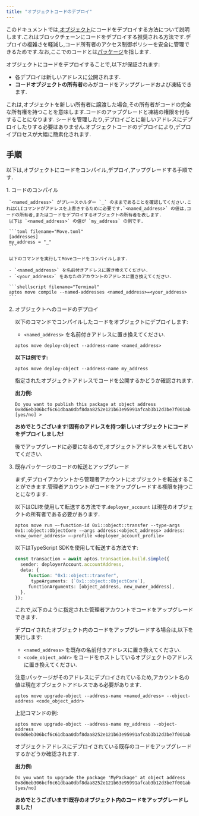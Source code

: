 ```yaml
---
title: "オブジェクトコードのデプロイ"
---
```



このドキュメントでは,[オブジェクト](/ja/build/smart-contracts/objects)にコードをデプロイする方法について説明します.これはブロックチェーンにコードをデプロイする推奨される方法です.デプロイの複雑さを軽減し,コード所有者のアクセス制御ポリシーを安全に管理できるためです.なお,ここでのコードとは[パッケージ](/ja/build/smart-contracts/book/packages)を指します.

オブジェクトにコードをデプロイすることで,以下が保証されます:

- 各デプロイは新しいアドレスに公開されます.
- **コードオブジェクトの所有者**のみがコードをアップグレードおよび凍結できます.

これは,オブジェクトを新しい所有者に譲渡した場合,その所有者がコードの完全な所有権を持つことを意味します.コードのアップグレードと凍結の権限を付与することになります.
シードを管理したり,デプロイごとに新しいアドレスにデプロイしたりする必要はありません.オブジェクトコードのデプロイにより,デプロイプロセスが大幅に簡素化されます.

## 手順

以下は,オブジェクトにコードをコンパイル,デプロイ,アップグレードする手順です.

<Steps>
  1. コードのコンパイル

     `<named_address>` がプレースホルダー `_` のままであることを確認してください.これはCLIコマンドがアドレスを上書きするために必要です.`<named_address>` の値は,コードの所有者,またはコードをデプロイするオブジェクトの所有者を表します.
     以下は `<named_address>` の値が `my_address` の例です.

     ```toml filename="Move.toml"
     [addresses]
     my_address = "_"
     ```

     以下のコマンドを実行してMoveコードをコンパイルします.

     - `<named_address>` を名前付きアドレスに置き換えてください.
     - `<your_address>` をあなたのアカウントのアドレスに置き換えてください.

     ```shellscript filename="Terminal"
     aptos move compile --named-addresses <named_address>=<your_address>
     ```

  2. オブジェクトへのコードのデプロイ

     以下のコマンドでコンパイルしたコードをオブジェクトにデプロイします:

     - `<named_address>` を名前付きアドレスに置き換えてください.

     ```shellscript filename="Terminal"
     aptos move deploy-object --address-name <named_address>
     ```

     **以下は例です:**

     ```shellscript filename="Terminal"
     aptos move deploy-object --address-name my_address
     ```

     指定されたオブジェクトアドレスでコードを公開するかどうか確認されます.

     **出力例:**

     ```shellscript filename="Terminal"
     Do you want to publish this package at object address 0x8d6eb306bcf6c61dbaa0dbf8daa8252e121b63e95991afcab3b12d3be7f001ab [yes/no] >
     ```

     **おめでとうございます!固有のアドレスを持つ新しいオブジェクトにコードをデプロイしました!**

     後でアップグレードに必要になるので,オブジェクトアドレスをメモしておいてください.

  3. 既存パッケージのコードの転送とアップグレード

     まず,デプロイアカウントから管理者アカウントにオブジェクトを転送することができます.管理者アカウントがコードをアップグレードする権限を持つことになります.

     以下はCLIを使用して転送する方法です.`deployer_account` は現在のオブジェクトの所有者である必要があります.

     ```shellscript
     aptos move run —-function-id 0x1::object::transfer --type-args 0x1::object::ObjectCore -—args address:<object_address> address:<new_owner_address> —-profile <deployer_account_profile>
     ```

     以下はTypeScript SDKを使用して転送する方法です:

     ```typescript
     const transaction = await aptos.transaction.build.simple({
       sender: deployerAccount.accountAddress,
       data: {
     	  function: "0x1::object::transfer",
           typeArguments: [`0x1::object::ObjectCore`],
     	  functionArguments: [object_address, new_owner_address],
       },
     });
     ```

     これで,以下のように指定された管理者アカウントでコードをアップグレードできます.

     デプロイされたオブジェクト内のコードをアップグレードする場合は,以下を実行します:

     - `<named_address>` を既存の名前付きアドレスに置き換えてください.
     - `<code_object_addr>` をコードをホストしているオブジェクトのアドレスに置き換えてください.

     注意:パッケージがそのアドレスにデプロイされているため,アカウント名の値は現在オブジェクトアドレスである必要があります.

     ```shellscript filename="Terminal"
     aptos move upgrade-object --address-name <named_address> --object-address <code_object_addr>
     ```

     上記コマンドの例:

     ```shellscript filename="Terminal"
     aptos move upgrade-object --address-name my_address --object-address 0x8d6eb306bcf6c61dbaa0dbf8daa8252e121b63e95991afcab3b12d3be7f001ab
     ```

     オブジェクトアドレスにデプロイされている既存のコードをアップグレードするかどうか確認されます.

     **出力例:**

     ```shellscript filename="Terminal"
     Do you want to upgrade the package 'MyPackage' at object address 0x8d6eb306bcf6c61dbaa0dbf8daa8252e121b63e95991afcab3b12d3be7f001ab [yes/no]
     ```

     **おめでとうございます!既存のオブジェクト内のコードをアップグレードしました!**
</Steps>
